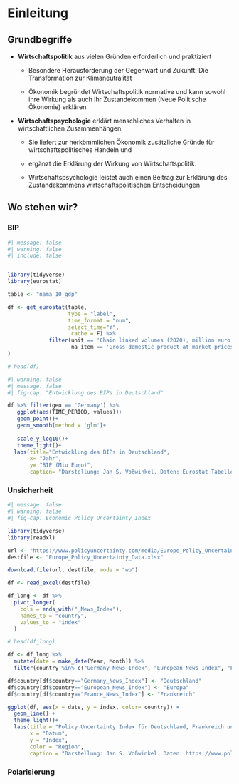 # Einleitung

## Grundbegriffe

- **Wirtschaftspolitik** aus vielen Gründen erforderlich und praktiziert

  - Besondere Herausforderung der Gegenwart und Zukunft: Die Transformation zur Klimaneutralität

  - Ökonomik begründet Wirtschaftspolitik normative und kann sowohl ihre Wirkung als auch ihr Zustandekommen (Neue Politische Ökonomie) erklären

- **Wirtschaftspsychologie** erklärt menschliches Verhalten in wirtschaftlichen Zusammenhängen

  - Sie liefert zur herkömmlichen Ökonomik zusätzliche Gründe für  wirtschaftspolitisches Handeln und

  - ergänzt die Erklärung der Wirkung von Wirtschaftspolitik.

  - Wirtschaftspsychologie leistet auch einen Beitrag zur Erklärung des Zustandekommens wirtschaftspolitischen Entscheidungen 

## Wo stehen wir?

### BIP

```r
#| message: false
#| warning: false
#| include: false


library(tidyverse)
library(eurostat)

table <- "nama_10_gdp"

df <- get_eurostat(table,
                   type = "label",
                   time_format = "num",
                   select_time="Y",
                    cache = F) %>%
             filter(unit == 'Chain linked volumes (2020), million euro',
                    na_item == 'Gross domestic product at market prices'
)

# head(df)

```

```r
#| warning: false
#| message: false
#| fig-cap: "Entwicklung des BIPs in Deutschland"

df %>% filter(geo == 'Germany') %>%
   ggplot(aes(TIME_PERIOD, values))+
   geom_point()+
   geom_smooth(method = 'glm')+
  
   scale_y_log10()+
   theme_light()+
  labs(title="Entwicklung des BIPs in Deutschland",
       x= "Jahr",
       y= "BIP (Mio Euro)",
       caption= "Darstellung: Jan S. Voßwinkel, Daten: Eurostat Tabelle nama_10_gdp")


```


### Unsicherheit

```r
#| message: false
#| warning: false
#| fig-cap: Economic Policy Uncertainty Index

library(tidyverse)
library(readxl)

url <- "https://www.policyuncertainty.com/media/Europe_Policy_Uncertainty_Data.xlsx"
destfile <- "Europe_Policy_Uncertainty_Data.xlsx"

download.file(url, destfile, mode = "wb")

df <- read_excel(destfile)

df_long <- df %>%
  pivot_longer(
    cols = ends_with("_News_Index"),
    names_to = "country",
    values_to = "index"
  )

# head(df_long)

df <- df_long %>%
  mutate(date = make_date(Year, Month)) %>%
  filter(country %in% c("Germany_News_Index", "European_News_Index", "France_News_Index"))

df$country[df$country=="Germany_News_Index"] <- "Deutschland"
df$country[df$country=="European_News_Index"] <- "Europa"
df$country[df$country=="France_News_Index"] <- "Frankreich"

ggplot(df, aes(x = date, y = index, color= country)) +
  geom_line() +
  theme_light()+
  labs(title = "Policy Uncertainty Index für Deutschland, Frankreich und Europa",
       x = "Datum",
       y = "Index",
       color = "Region",
       caption = "Darstellung: Jan S. Voßwinkel. Daten: https://www.policyuncertainty.com")
```


### Polarisierung

